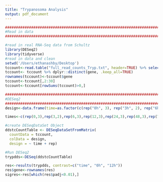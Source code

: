 ```yaml
---
title: "Trypanosoma Analysis"
output: pdf_document
---
```


```r
###################################################################################################################################
#Read in data
###################################################################################################################################

#read in real RNA-Seq data from Schultz
library(DESeq2)
library(tidyverse)
#read in data and clean
setwd('/Users/ethanashby/Desktop')
tccount<-read.table("full_read_counts_Tryp.txt", header=TRUE) %>% select(-ib_3h_1)
tccount<- tccount %>% dplyr::distinct(gene, .keep_all=TRUE)
rownames(tccount)<-tccount$gene
tccount<-tccount[,2:30]
tccount<-tccount[rowSums(tccount)>0,]

###################################################################################################################################
#DESeq2
###################################################################################################################################
design<-data.frame(time=as.factor(c(rep("0h", 3), rep("3h", 2), rep("6h", 3), rep("12h", 3), rep("24h",3), rep("48h",3), rep("3d",3), rep("7d",3), rep("10d",3), rep("14d",3))), rep=as.factor(c(rep(1:3), rep(1:2), rep(1:3, 8))))

times<-c(rep(0,3),rep(3,2),rep(6,3),rep(12,3),rep(24,3),rep(48,3),rep(72,3),rep(168,3),rep(240,3),rep(336,3))

#create DESeqDataSet Object
ddstcCountTable <- DESeqDataSetFromMatrix(
  countData = tccount,
  colData = design,
  design = ~ time + rep)

#Run DESeq2
trypdds<-DESeq(ddstcCountTable)

res<-results(trypdds, contrast=c("time", "0h", "12h"))
res$gene<-rownames(res)
sigres<-res[which(res$padj<0.01),]

```

